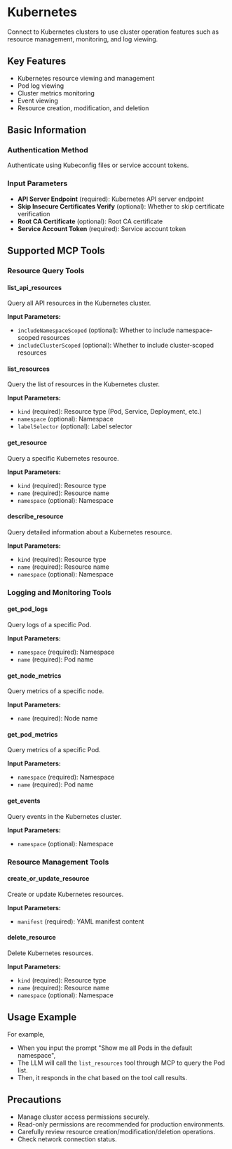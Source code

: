 # Kubernetes

Connect to Kubernetes clusters to use cluster operation features such as resource management, monitoring, and log viewing.

## Key Features
- Kubernetes resource viewing and management
- Pod log viewing
- Cluster metrics monitoring
- Event viewing
- Resource creation, modification, and deletion

## Basic Information

### Authentication Method
Authenticate using Kubeconfig files or service account tokens.

### Input Parameters
- **API Server Endpoint** (required): Kubernetes API server endpoint
- **Skip Insecure Certificates Verify** (optional): Whether to skip certificate verification
- **Root CA Certificate** (optional): Root CA certificate
- **Service Account Token** (required): Service account token

## Supported MCP Tools

### Resource Query Tools
#### list_api_resources
Query all API resources in the Kubernetes cluster.

**Input Parameters:**
- `includeNamespaceScoped` (optional): Whether to include namespace-scoped resources
- `includeClusterScoped` (optional): Whether to include cluster-scoped resources

#### list_resources
Query the list of resources in the Kubernetes cluster.

**Input Parameters:**
- `kind` (required): Resource type (Pod, Service, Deployment, etc.)
- `namespace` (optional): Namespace
- `labelSelector` (optional): Label selector

#### get_resource
Query a specific Kubernetes resource.

**Input Parameters:**
- `kind` (required): Resource type
- `name` (required): Resource name
- `namespace` (optional): Namespace

#### describe_resource
Query detailed information about a Kubernetes resource.

**Input Parameters:**
- `kind` (required): Resource type
- `name` (required): Resource name
- `namespace` (optional): Namespace

### Logging and Monitoring Tools
#### get_pod_logs
Query logs of a specific Pod.

**Input Parameters:**
- `namespace` (required): Namespace
- `name` (required): Pod name

#### get_node_metrics
Query metrics of a specific node.

**Input Parameters:**
- `name` (required): Node name

#### get_pod_metrics
Query metrics of a specific Pod.

**Input Parameters:**
- `namespace` (required): Namespace
- `name` (required): Pod name

#### get_events
Query events in the Kubernetes cluster.

**Input Parameters:**
- `namespace` (optional): Namespace

### Resource Management Tools
#### create_or_update_resource
Create or update Kubernetes resources.

**Input Parameters:**
- `manifest` (required): YAML manifest content

#### delete_resource
Delete Kubernetes resources.

**Input Parameters:**
- `kind` (required): Resource type
- `name` (required): Resource name
- `namespace` (optional): Namespace

## Usage Example

For example,
- When you input the prompt "Show me all Pods in the default namespace",
- The LLM will call the `list_resources` tool through MCP to query the Pod list.
- Then, it responds in the chat based on the tool call results.

## Precautions
- Manage cluster access permissions securely.
- Read-only permissions are recommended for production environments.
- Carefully review resource creation/modification/deletion operations.
- Check network connection status. 